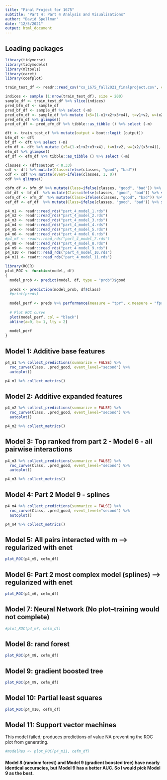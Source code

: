 ```yaml
---
title: "Final Project for 1675"
subtitle: "Part 4: Part 4 Analysis and Visualisations"
author: "David Spellman"
date: "12/5/2021"
output: html_document
---
```


## Loading packages

```r
library(tidyverse)
library(tidymodels)
library(mltools)
library(caret)
library(coefplot)
```

```r
train_test_df <- readr::read_csv("cs_1675_fall2021_finalproject.csv", col_names = TRUE)
```

```r
indices <- sample (1:nrow(train_test_df), size = 200)
sample_df <- train_test_df %>% slice(indices)
pred_bfm_df <- sample_df
pred_bf_df <- sample_df %>% select (-m)
pred_efm_df <- sample_df %>% mutate (x5=(1-x1+x2+x3+x4), t=v1+v2, w=(x2/(x3+x4)), z=(x1+x2)/(x4+x5))
pred_efm_df %>% glimpse()
pred_ef_df <- pred_efm_df %>% tibble::as_tibble () %>% select (-m)
```

```r
dft <- train_test_df %>% mutate(output = boot::logit (output))
bfm_df <- dft
bf_df <- dft %>% select (-m)
efm_df <- dft %>% mutate (x5=(1-x1+x2+x3+x4), t=v1+v2, w=(x2/(x3+x4)), z=(x1+x2)/(x4+x5))
efm_df %>% glimpse()
ef_df <- efm_df %>% tibble::as_tibble () %>% select (-m)
```

```r
classes <- (dft$output < 0.33)
cdf <- dft %>% mutate(Class=ifelse(classes, "good", "bad"))
cdf <- cdf %>% mutate(event=ifelse(classes, 1, 0))
cdf %>% glimpse()

cbfm_df <- bfm_df %>% mutate(Class=ifelse(classes, "good", "bad")) %>% select(-output )
cbf_df <- bf_df  %>% mutate(Class=ifelse(classes, "good", "bad")) %>% select(-output )
cefm_df <- efm_df  %>% mutate(Class=ifelse(classes, "good", "bad")) %>% select(-output )
cef_df <- ef_df  %>% mutate(Class=ifelse(classes, "good", "bad")) %>% select(-output )
```

```r

p4_m1 <- readr::read_rds("part_4_model_1.rds")
p4_m2 <- readr::read_rds("part_4_model_2.rds")
p4_m3 <- readr::read_rds("part_4_model_3.rds")
p4_m4 <- readr::read_rds("part_4_model_4.rds")
p4_m5 <- readr::read_rds("part_4_model_5.rds")
p4_m6 <- readr::read_rds("part_4_model_6.rds")
#p4_m7 <- readr::read_rds("part_4_model_7.rds")
p4_m8 <- readr::read_rds("part_4_model_8.rds")
p4_m9 <- readr::read_rds("part_4_model_9.rds")
p4_m10 <- readr::read_rds("part_4_model_10.rds")
p4_m11 <- readr::read_rds("part_4_model_11.rds")

```


```r
library(ROCR)
plot_ROC <- function(model, df)
{
  model_prob <- predict(model, df, type = "prob")$good
  
  preds <- prediction(model_prob, df$Class)
  #print(preds)
  
  model_perf <- preds %>% performance(measure = "tpr", x.measure = "fpr")
  
  # Plot ROC curve
  plot(model_perf, col = "black")
  abline(a=0, b= 1, lty = 2)
  
  model_perf
}

```

## Model 1: Additive base features
```r
p4_m1 %>% collect_predictions(summarize = FALSE) %>% 
  roc_curve(Class, .pred_good, event_level="second") %>% 
  autoplot()

p4_m1 %>% collect_metrics()
```

## Model 2: Additive expanded features
```r
p4_m2 %>% collect_predictions(summarize = FALSE) %>% 
  roc_curve(Class, .pred_good, event_level="second") %>% 
  autoplot()

p4_m2 %>% collect_metrics()
```


## Model 3: Top ranked from part 2 - Model 6 - all pairwise interactions
```r
p4_m3 %>% collect_predictions(summarize = FALSE) %>% 
  roc_curve(Class, .pred_good, event_level="second") %>% 
  autoplot()

p4_m3 %>% collect_metrics()
```


## Model 4: Part 2 Model 9 - splines
```r
p4_m4 %>% collect_predictions(summarize = FALSE) %>% 
  roc_curve(Class, .pred_good, event_level="second") %>% 
  autoplot()

p4_m4 %>% collect_metrics()
```


## Model 5: All pairs interacted with m --> regularized with enet
```r
plot_ROC(p4_m5, cefm_df)
```


## Model 6: Part 2 most complex model (splines) --> regularized with enet
```r
plot_ROC(p4_m6, cefm_df)
```

## Model 7: Neural Network (No plot--training would not complete)
```r
#plot_ROC(p4_m7, cefm_df)
```


## Model 8: rand forest
```r
plot_ROC(p4_m8, cefm_df)
```


## Model 9: gradient boosted tree
```r
plot_ROC(p4_m9, cefm_df)
```


## Model 10: Partial least squares
```r
plot_ROC(p4_m10, cefm_df)
```


## Model 11: Support vector machines
This model failed; produces predictions of value NA preventing the ROC plot from generating.

```r
#modelRes <- plot_ROC(p4_m11, cefm_df)
```

#### Model 8 (random forest) and Model 9 (gradient boosted tree) have nearly identical accuracies, but Model 9 has a better AUC. So I would pick Model 9 as the best.




